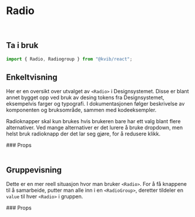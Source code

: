 
<Meta of={RadioStories} />

# Radio

<br />

## Ta i bruk

```jsx
import { Radio, Radiogroup } from "@kvib/react";
```

## Enkeltvisning

Her er en oversikt over utvalget av `<Radio>` i Designsystemet. Disse er blant annet bygget opp ved bruk av desing
tokens fra Designsystemet, eksempelvis farger og typografi. I dokumentasjonen følger beskrivelse av komponenten og bruksområde, sammen med kodeeksempler.

Radioknapper skal kun brukes hvis brukeren bare har ett valg blant flere alternativer. Ved mange alternativer er det
lurere å bruke dropdown, men helst bruk radioknapp der det lar seg gjøre, for å redusere klikk.

<Canvas of={RadioStories.Radio} />
### Props
<Controls of={RadioStories.Radio} />

<br />
<br />

## Gruppevisning

Dette er en mer reell situasjon hvor man bruker `<Radio>`. For å få knappene til å samarbeide, putter man alle inn i
en `<RadioGroup>`, deretter tildeler en `value` til hver `<Radio>` i gruppen.

<Canvas of={RadioStories.RadioGroup} />
### Props
<Controls of={RadioStories.RadioGroup} />

